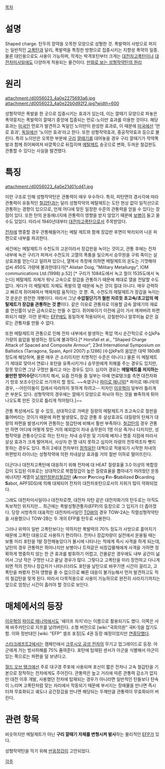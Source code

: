 [[목차]]
= 설명 =
Shaped charge. 탄두의 장약을 오목한 모양으로 성형한 것. 폭발력이 사방으로 퍼지는 일반적인 [[고폭탄]]과 달리, 폭발력을 특정한 방향으로 집중시키는 지향성 폭약의 일종. 물론 대인용으로도 사용이 가능하며, 작게는 박격포탄부터 크게는 [[대전차고폭탄]]이나 [[대전차미사일]]에도 다양하게 적용되는 물건이다.
[http://bbs2.ruliweb.daum.net/gaia/do/ruliweb/family/216/read?articleId=18989557&bbsId=G005&itemId=63&pageIndex=2 만화로 보는 성형작약탄의 원리]

= 원리 =
attachment:/d0056023_4a0e2275693a6.jpg
attachment:/d0056023_4a0e22b0d92f2.jpg?width=600

성형작약은 폭발을 한 곳으로 집중시키는 효과가 있는데, 이는 깔때기 모양으로 파놓은 폭약뭉치는 폭발력이 깔때기 중앙에 집중되는 먼로-노이만 효과를 이용한 것이다. 해당 효과는 [[미국인]] 먼로가 발견하고 독일인 노이만이 완성한 효과로, 이 때문에 [[미국]]에선 '먼로 효과', [[독일]]에선 '노이만 효과'라고 한다. 또한 성형작약효과, 중공작약효과 등으로 불린다. 특히 노이만은 오목한 부분에 [[구리]] [[깔때기]]를 대어놓을 경우 구리 깔때기가 작약폭발과 함께 쥐어짜여져 바깥쪽으로 뒤집히며 [[메탈제트]] 송곳으로 변화, 두꺼운 철갑판도 관통할 수 있다는 사실을 발견했다. 


= 특징 =
attachment:/d0056023_4a0e21d01cd41.jpg

이런 구조로 인해 성형작약탄은 관통력이 매우 우수하다. 특히, 피탄면의 경사각에 따라 관통력이 유동적인 [[철갑탄]]과는 달리 성형작약의 메탈제트는 도탄 현상 없이 일직선으로 관통하는 경향이 있으므로, 언제 어디에 맞든 일정한 수준의 관통력을 얻을 수 있다는 장점이 있다. 또한 탄의 운동에너지에 관통력이 영향을 받지 않았기 때문에 [[보병]]이 들고 쏠 수도 있었다. 따라서 1940년대부터 [[대전차고폭탄]]으로서 주목받았다.

[[전차]]에 명중할 경우 관통해들어가는 메탈 제트와 함께 장갑판 후면이 박리되어 나온 파편으로 내부를 파괴한다.

세간에는 메탈제트가 수천도의 고온이라서 장갑판을 녹이는 것이고, 관통 후에는 전차 내부에 녹은 구리가 퍼져서 수천도의 고열의 폭풍을 일으켜서 승무원을 구워 죽이는 살상효과를 얻는다고 알려져 있으나, 열복사 측정에 의하면 메탈제트의 온도는 기껏해야 섭씨 450도 가량에 불과한데다가[* Alistair Doig, "Military Metallurgy", IOM communications Ltd.(1998) p.52] [* 구리가 1084도에서 녹고 철이 1535도에서 녹는다] 메탈제트 자체가 워낙 고속으로 장갑을 관통하기 때문에 제대로 열을 전달할 수도 없다. 게다가 이 메탈제트 자체도 폭발의 열 때문에 녹은 것이 절대 아니다. 매우 강력하고 빠르게 쥐어짜여서 액체처럼 움직이는 것 뿐. 즉, 수천도의 메탈제트가 장갑을 녹이는 것 운운은 완전한 개뻥이다. 따라서 그냥 '''수압절단기가 철판 자르듯 초고속/초고압의 메탈제트가 장갑을 관통하는 것 뿐'''이다. 같은 이유로 관통자로 이용할 금속 깔때기의 재료를 연신률이 낮은 금속으로는 만들 수 없다. 쥐어짜이기 이전에 금이 가서 깨져버려 파편화되기 때문. 이런 문제는 [[EFP]]에도 동일하게 적용되어서, 강철판이나 알루미늄 같은 걸로는 관통자를 만들 수 없다.

또한 메탈제트의 관통으로 인해 전차 내부에서 발생하는 폭압 역시 순간적으로 수십kPa 가량의 음압을 발생하는 정도에 불과하다.[* Horsfall et al., "Shaped Charge Attack of Spaced and Composite Armour", 23rd International Symposium on Ballistics (Tarragona, Spain, April 2007) p.1286] (수십kPa의 음압은 대략 180dB 정도에 해당하며, 물론 매우 큰 소리이지만 치명적인 수준은 아니다.) 물론 이 메탈제트가 제대로 맞아서 연료나 포탄을 유폭시키거나 승무원에게 피해를 주는 경우도 있지만, 잘못 맞으면 그냥 구멍만 뚫리고 마는 경우도 있다. 심지어 경유는 '''메탈제트를 저지하는 쓸만한 방어수단'''이기까지 해서, 요즘 전차들 중 일부는 아예 연료탱크를 측면 대전차화기 방호 보조수단으로 쓰기까지 할 정도. ~~속였구나 [[파이로 매니악]][* 파이로 매니악의 경우, --어린이들이 집에서 따라하지 못하게 하려고-- 저자인 [[이우혁]]이 일부러 틀리게 쓴 부분도 있다. 성형작약의 경우에는 깔때기 모양으로 파놔야 하는 것을 뾰족하게 튀어나오도록 만든 것으로 틀리게 적어뒀다.]~~

관통 특성에서도 알 수 있듯, 상대적으로 가벼운 질량의 메탈제트가 초고속으로 철판을 뚫어버리는 것이기 때문에 파편 발생량도, 장갑 관통 후 살상효과도 대질량의 탄체가 대량의 파편을 발생시키며 관통하는 철갑탄에 비해서 훨씬 부족하다. [[철갑탄]]의 경우 관통만 하면 어디에 어떻게 맞든 거의 예외없이 차내 승무원이 1명 이상 죽거나 다치지만, 성형작약을 관통수단으로 하는 탄자는 차내 승무원 및 기자재 배치나 명중 지점에 따라서 살상 효과가 크게 떨어져서, 사상자 한 명 내지 못하고 심지어 차량의 전투력조차 뺏지 못하는 경우도 있다. 특히 2세대 전차부터 [[점착유탄]] 대책으로 적용되기 시작한 차내의 파편방지 라이너는 성형작약에 의한 차내살상 효과를 거의 절반 이하로 떨어뜨린다.

더군다나 대전차고폭탄에 대응하기 위해 전차에 대 HEAT 질량효율 3.0 이상의 복합장갑이 도입된 이후로는 상대적으로 복합장갑이 높은 질량효율을 뽑아내기 어려웠던 운동에너지탄 계열의 [[날개안정분리철갑탄]] ('''A'''rmor '''P'''iercing '''F'''in-'''S'''tabilized '''D'''icarding '''S'''abot, APFSDS)에 의해 대체되어 전차의 대전차포탄으로서의 지위가 많이 약화되었다.

그래도 대전차미사일이나 대전차로켓, 대전차 자탄 같은 대전차화기의 탄두로는 아직도 독보적인 위치지만... 최근에는 폭발성형관통자(EFP)의 등장으로 그 입지가 더 좁아졌다. 당장 서방측의 대표적인 대전차미사일인 [[TOW]]의 경우 TOW-2A는 직렬성형작약탄을 사용했으나 TOW-2B는 두 개의 EFP를 탄두로 사용한다.

그러나 위력이 일반 고폭탄보다는 약하지만 폭발력의 70% 정도가 사방으로 흩어지기 때문에 고폭탄 대용으로 사용하기 편리하다. 전차나 장갑차량이 실전에서 운용될 때는 보통 미리 포탄을 1발 장전해놓았다가 불시에 나타나는 적에게 즉시 사격을 하게 되는데, 날탄의 경우 관통력은 뛰어나지만 보병이나 트럭같은 비장갑물체에게 사격을 가하면 정확하게 명중하지 않는 한 큰 효과를 발휘하기 어렵고, 건물같은 경우에도 내부 공간이 넓어서 그냥 작은 구멍만 나고 끝날 경우가 많다. 그렇다고 고폭탄을 미리 장전하고 다니게 되면 적의 전차나 장갑차가 나타나더라도 포탄을 날탄으로 바꾸기엔 시간이 걸리고, 고폭탄을 쏴봤자 전혀 영향을 줄 수 없으므로 빠른 대응이 불가능해서 먼저 발견하고도 적의 철갑탄을 맞게 된다. 따라서 다목적용으로 사용이 가능하므로 완전히 사라지기까지는 앞으로 엄청난 시간이 흘러야 할 것으로 보인다.


= 매체에서의 등장 =
[[이우혁]]의 [[파이로 매니악]]에서도 '쉐이프 차지'라는 이름으로 활용되기도 했다. 이쪽은 사제 바주카탄으로 지프를 날려버린다. 소형 버전으로 [wiki:"국회의원" 국K-1]을 잡기도 함. 이와 정반대인 [wiki: "EFP" 셀프 포징]도 4권 등장 예정이었지만 [[연중]]당했다.

[[스타크래프트2]]에서는 캠페인에서 [[크루시오 공성 전차]]의 무기고 업그레이드로 등장. 아군에게 가는 방사피해를 75% 줄여준다. 포탄에 탑재된 센서가 아군을 식별해서 아군이 있는 쪽으로는 파편을 덜 보낸다고.

[[월드 오브 탱크]]에선 주로 대구경 주포에 사용되며 포신이 짧은 전차나 고속 철갑탄을 기본으로 장착하는 전차에게도 주어진다. 관통력은 높고 거리에 따른 관통력 감소가 없지만 대전 이후 개발, 사용했던 전차에 탑재되는 경우가 아니라면 일반적인 탄들보다 탄속이 느리며 고폭탄처럼 맞는 자리에서 작동되기 때문에 부서지는 장애물을 만나면 즉시 터져 무효화되고 궤도나 공간장갑을 만나면 해당되는 두께만큼 관통력이 무효화되어 버린다.

= 관련 항목 =
비슷하지만 메탈제트가 아닌 '''구리 깔때기 자체를 변형시켜 발사'''하는 물리적인 [[EFP]]가 있다.

성형작약탄을 막기 위해 [[반응장갑]]이 고안되었다.

[[각주]]

